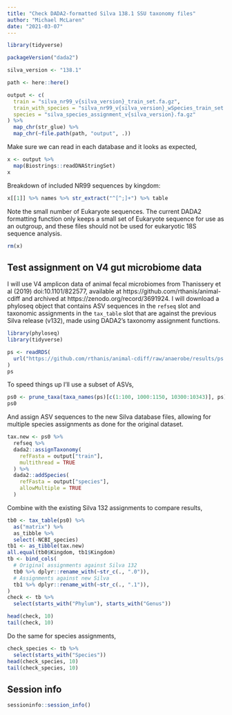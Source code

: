 ```yaml
---
title: "Check DADA2-formatted Silva 138.1 SSU taxonomy files"
author: "Michael McLaren"
date: "2021-03-07"
---
```


```r
library(tidyverse)

packageVersion("dada2")

silva_version <- "138.1"

path <- here::here()
```

```r
output <- c(
  train = "silva_nr99_v{silva_version}_train_set.fa.gz",
  train_with_species = "silva_nr99_v{silva_version}_wSpecies_train_set.fa.gz",
  species = "silva_species_assignment_v{silva_version}.fa.gz"
) %>%
  map_chr(str_glue) %>%
  map_chr(~file.path(path, "output", .))
```

Make sure we can read in each database and it looks as expected,
```r
x <- output %>%
  map(Biostrings::readDNAStringSet)
x
```

Breakdown of included NR99 sequences by kingdom:
```r
x[[1]] %>% names %>% str_extract("^[^;]+") %>% table
```

Note the small number of Eukaryote sequences. 
The current DADA2 formatting function only keeps a small set of Eukaryote sequence for use as an outgroup, and these files should not be used for eukaryotic 18S sequence analysis.

```r
rm(x)
```

## Test assignment on V4 gut microbiome data

I will use V4 amplicon data of animal fecal microbiomes from Thanissery et al (2019) doi:10.1101/822577, available at https://github.com/rthanis/animal-cdiff and archived at https://zenodo.org/record/3691924. 
I will download a phyloseq object that contains ASV sequences in the `refseq` slot and taxonomic assignments in the `tax_table` slot that are against the previous Silva release (v132), made using DADA2's taxonomy assignment functions.
```r
library(phyloseq)
library(tidyverse)

ps <- readRDS(
  url("https://github.com/rthanis/animal-cdiff/raw/anaerobe/results/ps.Rds")
)
ps
```
To speed things up I'll use a subset of ASVs,
```r
ps0 <- prune_taxa(taxa_names(ps)[c(1:100, 1000:1150, 10300:10343)], ps)
ps0
```
And assign ASV sequences to the new Silva database files, allowing for multiple species assignments as done for the original dataset.
```r
tax.new <- ps0 %>%
  refseq %>%
  dada2::assignTaxonomy(
    refFasta = output["train"],
    multithread = TRUE
  ) %>%
  dada2::addSpecies(
    refFasta = output["species"],
    allowMultiple = TRUE
  )
```
Combine with the existing Silva 132 assignments to compare results,
```r
tb0 <- tax_table(ps0) %>%
  as("matrix") %>%
  as_tibble %>%
  select(-NCBI_species)
tb1 <- as_tibble(tax.new)
all.equal(tb0$Kingdom, tb1$Kingdom)
tb <- bind_cols(
  # Original assignments against Silva 132
  tb0 %>% dplyr::rename_with(~str_c(., ".0")), 
  # Assignments against new Silva
  tb1 %>% dplyr::rename_with(~str_c(., ".1")),
)
check <- tb %>%
  select(starts_with("Phylum"), starts_with("Genus"))
```
```r
head(check, 10)
tail(check, 10)
```

Do the same for species assignments,
```r
check_species <- tb %>%
  select(starts_with("Species"))
head(check_species, 10)
tail(check_species, 10)
```

## Session info

```r
sessioninfo::session_info()
```
